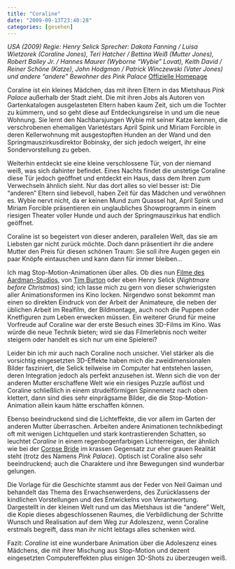 ```yaml
---
title: "Coraline"
date: "2009-09-13T23:40:28"
categories: [gesehen]
---
```


*USA (2009)
Regie: Henry Selick
Sprecher: Dakota Fanning / Luisa Wietzorek (Coraline Jones), Teri Hatcher / Bettina Weiß (Mutter Jones), Robert Bailey Jr. / Hannes Maurer (Wyborne "Wybie" Lovat), Keith David / Reiner Schöne (Katze), John Hodgman / Patrick Winczewski (Vater Jones) und andere "andere" Bewohner des Pink Palace*
[Offizielle Homepage](http://www.coraline-film.de/)

Coraline ist ein kleines Mädchen, das mit ihren Eltern in das Mietshaus *Pink Palace* außerhalb der Stadt zieht. Die mit ihren Jobs als Autoren von Gartenkatalogen ausgelasteten Eltern haben kaum Zeit, sich um die Tochter zu kümmern, und so geht diese auf Entdeckungsreise in und um die neue Wohnung. Sie lernt den Nachbarsjungen Wybie mit seiner Katze kennen, die verschrobenen ehemaligen Varietéstars April Spink und Miriam Forcible in deren Kellerwohnung mit ausgestopften Hunden an der Wand und den Springmauszirkusdirektor Bobinsky, der sich jedoch weigert, ihr eine Sondervorstellung zu geben.

Weiterhin entdeckt sie eine kleine verschlossene Tür, von der niemand weiß, was sich dahinter befindet. Eines Nachts findet die unstetige Coraline diese Tür jedoch geöffnet und entdeckt ein Haus, dass dem Ihren zum Verwechseln ähnlich sieht. Nur das dort alles so viel besser ist: Die "anderen" Eltern sind liebevoll, haben Zeit für das Mädchen und verwöhnen es. Wybie nervt nicht, da er keinen Mund zum Quassel hat, April Spink und Miriam Forcible präsentieren ein unglaubliches Showprogramm in einem riesigen Theater voller Hunde und auch der Springmauszirkus hat endlich geöffnet.

Coraline ist so begeistert von dieser anderen, parallelen Welt, das sie am Liebsten gar nicht zurück möchte. Doch dann präsentiert ihr die andere Mutter den Preis für diesen schönen Traum: Sie soll ihre Augen gegen ein paar Knöpfe eintauschen und kann dann für immer bleiben...

Ich mag Stop-Motion-Animationen über alles. Ob dies nun [Filme des Aardman-Studios](/blog/2005/10/31/wallace-gromit-auf-der-jagd-nach-dem-riesenkaninchen/), von [Tim Burton](/blog/2005/11/13/corpse-bride-hochzeit-mit-einer-leiche/) oder eben Henry Selick (*Nightmare before Christmas*) sind; ich lasse mich zu gern von dieser schwierigsten aller Animationsformen ins Kino locken. Nirgendwo sonst bekommt man einen so direkten Eindruck von der Arbeit der Animateure, die neben der üblichen Arbeit im Realfilm, der Bildmontage, auch noch die Puppen oder Knetfiguren zum Leben erwecken müssen. Ein weiterer Grund für meine Vorfreude auf Coraline war der erste Besuch eines 3D-Films im Kino. Was würde die neue Technik bieten; wird sie das Filmerlebnis noch weiter steigern oder handelt es sich nur um eine Spielerei?

Leider bin ich mir auch nach Coraline noch unsicher. Viel stärker als die vorsichtig eingesetzten 3D-Effekte haben mich die zweidimensionalen Bilder fasziniert, die Selick teilweise im Computer hat entstehen lassen, deren Integration jedoch als perfekt anzusehen ist. Wenn sich die von der anderen Mutter erschaffene Welt wie ein riesiges Puzzle auflöst und Coraline schließlich in einem strudelförmigen Spinnennetz nach oben klettert, dann sind dies sehr einprägsame Bilder, die die Stop-Motion-Animation allein kaum hätte erschaffen können.

Ebenso beeindruckend sind die Lichteffekte, die vor allem im Garten der anderen Mutter überraschen. Arbeiten andere Animationen technikbedingt oft mit wenigen Lichtquellen und stark kontrastierenden Schatten, so leuchtet *Coraline* in einem regenbogenfarbigen Lichterreigen, der ähnlich wie bei der [Corpse Bride](/blog/2005/11/13/corpse-bride-hochzeit-mit-einer-leiche/) im krassen Gegensatz zur eher grauen Realität steht (trotz des Namens *Pink Palace*). Optisch ist Coraline also sehr beeindruckend; auch die Charaktere und ihre Bewegungen sind wunderbar gelungen.

Die Vorlage für die Geschichte stammt aus der Feder von Neil Gaiman und behandelt das Thema des Erwachsenwerdens, des Zurücklassens der kindlichen Vorstellungen und des Entwickelns von Verantwortung. Dargestellt in der kleinen Welt rund um das Mietshaus ist die "andere" Welt, die Kopie dieses abgeschlossenen Raumes, die Verbildlichung der Schritte Wunsch und Realisation auf dem Weg zur Adoleszenz, wenn Coraline erstmals begreift, dass man ihr nicht lebtags alles schenken wird.

Fazit: *Coraline* ist eine wunderbare Animation über die Adoleszenz eines Mädchens, die mit ihrer Mischung aus Stop-Motion und dezent eingesetzten Computereffekten plus einigen 3D-Shots zu überzeugen weiß.
